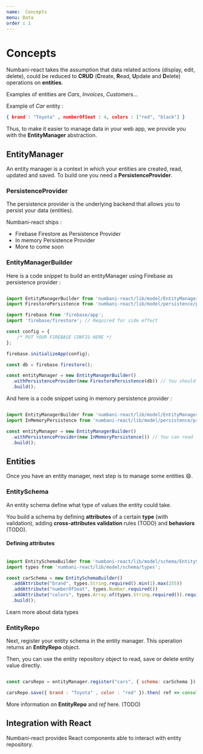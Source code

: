 ```yaml
---
name:  Concepts
menu: Data
order : 1
---
```



# Concepts

Numbani-react takes the assumption that data related actions (display, edit, delete), could be reduced to **CRUD** (**C**reate, **R**ead, **U**pdate and **D**elete) operations on **entities**.

Examples of entities are *Cars*, *Invoices*, *Customers*...

Example of *Car* entity :
```json
{ brand : "Toyota" , numberOfSeat : 4, colors : ["red", "black"] }
```
Thus, to make it easier to manage data in your web app, we provide you with the **EntityManager** abstraction.

## EntityManager

An entity manager is a context in which your entities are created, read, updated and saved. To build one you need a **PersistenceProvider**.

### PersistenceProvider

The persistence provider is the underlying backend that allows you to persist your data (entities).

Numbani-react ships :

- <Link to="/docs-data-provider-firestore">Firebase Firestore as Persistence Provider</Link>
- In memory Persistence Provider
- More to come soon


### EntityManagerBuilder

Here is a code snippet to build an entityManager using Firebase as persistence provider :

```javascript

import EntityManagerBuilder from 'numbani-react/lib/model/EntityManagerBuilder';
import FirestorePersistence from 'numbani-react/lib/model/persistence/provider/Firestore';

import firebase from 'firebase/app';
import 'firebase/firestore'; // Required for side effect

const config = {
    /* PUT YOUR FIREBASE CONFIG HERE */
};

firebase.initializeApp(config);

const db = firebase.firestore();

const entityManager = new EntityManagerBuilder()
  .withPersistenceProvider(new FirestorePersistence(db)) // You should read more about configuring FirestorePersistence before using it
  .build();

```
And here is a code snippet using in memory persistence provider :

```javascript

import EntityManagerBuilder from 'numbani-react/lib/model/EntityManagerBuilder';
import InMemoryPersistence from 'numbani-react/lib/model/persistence/provider/InMemory';

const entityManager = new EntityManagerBuilder()
  .withPersistenceProvider(new InMemoryPersistence()) // You can read  more about configuring InMemoryPersistence before using it
  .build();

```

## Entities

Once you have an entity manager, next step is to manage some entities 😄.

### EntitySchema

An entity schema define what type of values the entity could take.

You build a schema by defining **attributes** of a certain **type** (with validation), adding **cross-attributes validation** rules (TODO) and **behaviors** (TODO).

#### Defining attributes

```javascript

import EntitySchemaBuilder from 'numbani-react/lib/model/schema/EntitySchemaBuilder';
import types from 'numbani-react/lib/model/schema/types';

const carSchema = new EntitySchemaBuilder()
  .addAttribute("brand", types.String.required().min(1).max(255))
  .addAttribute("numberOfSeat", types.Number.required())
  .addAttribute("colors", types.Array.of(types.String.required()).required())
  .build();

```


<Link to="/docs-data-types">Learn more about data types</Link>

### EntityRepo

Next, register your entity schema in the entity manager. This operation returns an **EntityRepo** object.

Then, you can use the entity repository object to read, save or delete entity value directly.

```javascript

const carsRepo = entityManager.register("cars", { schema: carSchema });

carsRepo.save({ brand : "Toyota" , color : "red" }).then( ref => console.log(`New car saved at ref : ${ref}`));

```

More information on **EntityRepo** and *ref* here. (TODO)

## Integration with React

Numbani-react provides React components able to interact with entity repository.